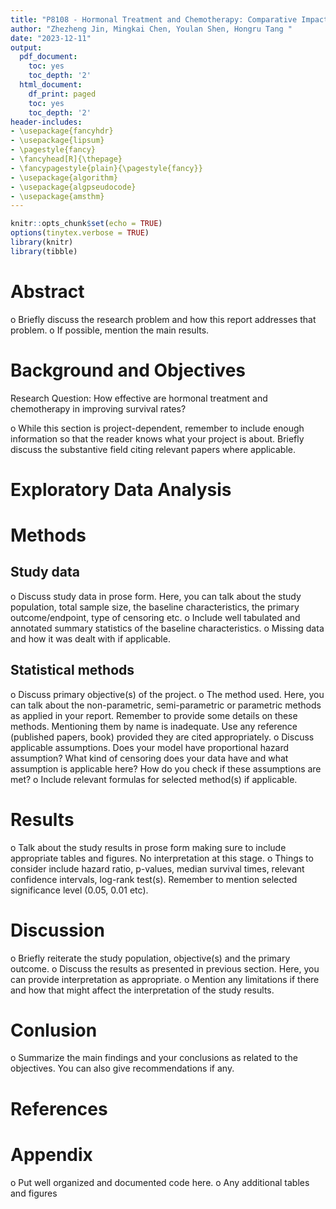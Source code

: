 ```yaml
---
title: "P8108 - Hormonal Treatment and Chemotherapy: Comparative Impact on Survival Rates of Breast Cancer"
author: "Zhezheng Jin, Mingkai Chen, Youlan Shen, Hongru Tang "
date: "2023-12-11"
output:
  pdf_document:
    toc: yes
    toc_depth: '2'
  html_document:
    df_print: paged
    toc: yes
    toc_depth: '2'
header-includes:
- \usepackage{fancyhdr}
- \usepackage{lipsum}
- \pagestyle{fancy}
- \fancyhead[R]{\thepage}
- \fancypagestyle{plain}{\pagestyle{fancy}}
- \usepackage{algorithm}
- \usepackage{algpseudocode}
- \usepackage{amsthm}
---
```


```r
knitr::opts_chunk$set(echo = TRUE)
options(tinytex.verbose = TRUE)
library(knitr)
library(tibble)
```

\newpage 

# Abstract

o Briefly discuss the research problem and how this report addresses that problem.
o If possible, mention the main results.

# Background and Objectives

Research Question:
How effective are hormonal treatment and chemotherapy in improving survival rates?

o While this section is project-dependent, remember to include enough information so
that the reader knows what your project is about. Briefly discuss the substantive field
citing relevant papers where applicable.


# Exploratory Data Analysis



# Methods

## Study data
o Discuss study data in prose form. Here, you can talk about the study population, total
sample size, the baseline characteristics, the primary outcome/endpoint, type of
censoring etc.
o Include well tabulated and annotated summary statistics of the baseline
characteristics.
o Missing data and how it was dealt with if applicable.

## Statistical methods
o Discuss primary objective(s) of the project.
o The method used. Here, you can talk about the non-parametric, semi-parametric or
parametric methods as applied in your report. Remember to provide some details on these methods. Mentioning them by name is inadequate. Use any reference (published
papers, book) provided they are cited appropriately.
o Discuss applicable assumptions. Does your model have proportional hazard
assumption? What kind of censoring does your data have and what assumption is
applicable here? How do you check if these assumptions are met?
o Include relevant formulas for selected method(s) if applicable.


\newpage

# Results

o Talk about the study results in prose form making sure to include appropriate tables
and figures. No interpretation at this stage.
o Things to consider include hazard ratio, p-values, median survival times, relevant
confidence intervals, log-rank test(s). Remember to mention selected significance
level (0.05, 0.01 etc).


# Discussion 

o Briefly reiterate the study population, objective(s) and the primary outcome.
o Discuss the results as presented in previous section. Here, you can provide
interpretation as appropriate.
o Mention any limitations if there and how that might affect the interpretation of the
study results.

# Conlusion

o Summarize the main findings and your conclusions as related to the objectives. You
can also give recommendations if any.

\newpage
# References


\newpage 
# Appendix {-}

o Put well organized and documented code here.
o Any additional tables and figures

